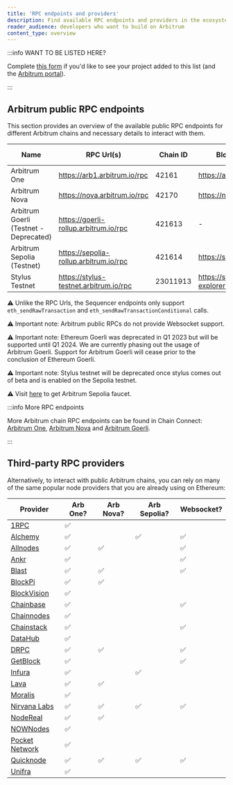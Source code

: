 ```yaml
---
title: 'RPC endpoints and providers'
description: Find available RPC endpoints and providers in the ecosystem
reader_audience: developers who want to build on Arbitrum
content_type: overview
---
```


:::info WANT TO BE LISTED HERE?

Complete [this form](https://docs.google.com/forms/d/e/1FAIpQLSdw0U-9LcLuih5TZ_QghS-S_MS4wCKSEigA_IQEza_hFmNVow/viewform) if you'd like to see your project added to this list (and the [Arbitrum portal](https://portal.arbitrum.one/)).

:::

## Arbitrum public RPC endpoints

This section provides an overview of the available public RPC endpoints for different Arbitrum chains and necessary details to interact with them.

| Name                                   | RPC Url(s)                             | Chain ID | Block explorer                               | Underlying chain | Tech stack       | Sequencer feed URL                    | Sequencer endpoint<sup>⚠️</sup>                  |
| -------------------------------------- | -------------------------------------- | -------- | -------------------------------------------- | ---------------- | ---------------- | ------------------------------------- | ------------------------------------------------ |
| Arbitrum One                           | https://arb1.arbitrum.io/rpc           | 42161    | https://arbiscan.io/                         | Ethereum         | Nitro (Rollup)   | wss://arb1.arbitrum.io/feed           | https://arb1-sequencer.arbitrum.io/rpc           |
| Arbitrum Nova                          | https://nova.arbitrum.io/rpc           | 42170    | https://nova.arbiscan.io/                    | Ethereum         | Nitro (AnyTrust) | wss://nova.arbitrum.io/feed           | https://nova-sequencer.arbitrum.io/rpc           |
| Arbitrum Goerli (Testnet - Deprecated) | https://goerli-rollup.arbitrum.io/rpc  | 421613   | -                                            | Goerli           | Nitro (Rollup)   | wss://goerli-rollup.arbitrum.io/feed  | https://goerli-rollup-sequencer.arbitrum.io/rpc  |
| Arbitrum Sepolia (Testnet)             | https://sepolia-rollup.arbitrum.io/rpc | 421614   | https://sepolia.arbiscan.io                  | Sepolia          | Nitro (Rollup)   | wss://sepolia-rollup.arbitrum.io/feed | https://sepolia-rollup-sequencer.arbitrum.io/rpc |
| Stylus Testnet                         | https://stylus-testnet.arbitrum.io/rpc | 23011913 | https://stylus-testnet-explorer.arbitrum.io/ | Arbitrum Sepolia | Nitro (Rollup)   | wss://stylus-sepolia.arbitrum.io/feed | https://stylus-testnet-sequencer.arbitrum.io/rpc |

⚠️ Unlike the RPC Urls, the Sequencer endpoints only support `eth_sendRawTransaction` and `eth_sendRawTransactionConditional` calls.

⚠️ Important note: Arbitrum public RPCs do not provide Websocket support.

⚠️ Important note: Ethereum Goerli was deprecated in Q1 2023 but will be supported until Q1 2024. We are currently phasing out the usage of Arbitrum Goerli. Support for Arbitrum Goerli will cease prior to the conclusion of Ethereum Goerli.

⚠️ Important note: Stylus testnet will be deprecated once stylus comes out of beta and is enabled on the Sepolia testnet.

⚠️ Visit [here](https://faucet.quicknode.com/arbitrum/sepolia) to get Arbitrum Sepolia faucet.

:::info More RPC endpoints

More Arbitrum chain RPC endpoints can be found in Chain Connect: [Arbitrum One](https://www.alchemy.com/chain-connect/chain/arbitrum-one), [Arbitrum Nova](https://www.alchemy.com/chain-connect/chain/arbitrum-nova) and [Arbitrum Goerli](https://www.alchemy.com/chain-connect/chain/arbitrum-goerli).

:::

## Third-party RPC providers

Alternatively, to interact with public Arbitrum chains, you can rely on many of the same popular node providers that you are already using on Ethereum:

| Provider                                                                             | Arb One? | Arb Nova? | Arb Sepolia? | Websocket? |
| ------------------------------------------------------------------------------------ | -------- | --------- | ------------ | ---------- |
| [1RPC](https://docs.1rpc.io/overview/supported-networks#arbitrum)                    | ✅       |           |              |            |
| [Alchemy](https://docs.alchemy.com/reference/arbitrum-api-quickstart)                | ✅       |           | ✅           | ✅         |
| [Allnodes](https://arbitrum.publicnode.com)                                          | ✅       | ✅        |              | ✅         |
| [Ankr](https://www.ankr.com/docs/rpc-service/chains/chains-list/#arbitrum)           | ✅       |           |              | ✅         |
| [Blast](https://blastapi.io/public-api/arbitrum)                                     | ✅       | ✅        |              | ✅         |
| [BlockPi](https://docs.blockpi.io/documentations/api-reference/arbitrum)             | ✅       | ✅        |              |            |
| [BlockVision](https://dashboard.blockvision.org/connect)                             | ✅       |           |              |            |
| [Chainbase](https://docs.chainbase.com/docs/chain-api-overview#arbitrum-one)         | ✅       |           |              | ✅         |
| [Chainnodes](https://www.chainnodes.org/chains/arbitrum)                             | ✅       |           |              |            |
| [Chainstack](https://chainstack.com/build-better-with-arbitrum/)                     | ✅       |           |              | ✅         |
| [DataHub](https://datahub.figment.io/)                                               | ✅       |           |              |            |
| [DRPC](https://drpc.org/public-endpoints/arbitrum)                                   | ✅       | ✅        |              | ✅         |
| [GetBlock](https://getblock.io/nodes/arb/)                                           | ✅       |           |              | ✅         |
| [Infura](https://docs.infura.io/infura/networks/arbitrum)                            | ✅       |           | ✅           |            |
| [Lava](https://docs.lavanet.xyz/gateway-access)                                      | ✅       | ✅        |              |            |
| [Moralis](https://docs.moralis.io/reference/introduction)                            | ✅       |           |              |            |
| [Nirvana Labs](https://nirvanalabs.io)                                               | ✅       | ✅        | ✅           | ✅         |
| [NodeReal](https://nodereal.io/meganode/api-marketplace/arbitrum-nitro-rpc)          | ✅       | ✅        |              |            |
| [NOWNodes](https://nownodes.io/nodes/arbitrum-arb)                                   | ✅       |           |              |            |
| [Pocket Network](https://docs.pokt.network/welcome-to-pokt-network/supported-chains) | ✅       |           |              |            |
| [Quicknode](https://www.quicknode.com/chains/arb)                                    | ✅       | ✅        | ✅           | ✅         |
| [Unifra](https://unifra.io/)                                                         | ✅       |           |              |            |

